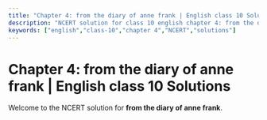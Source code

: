 ```yaml
---
title: "Chapter 4: from the diary of anne frank | English class 10 Solutions"
description: "NCERT solution for class 10 english chapter 4: from the diary of anne frank."
keywords: ["english","class-10","chapter 4","NCERT","solutions"]
---
```


# Chapter 4: from the diary of anne frank | English class 10 Solutions

Welcome to the NCERT solution for **from the diary of anne frank**.
